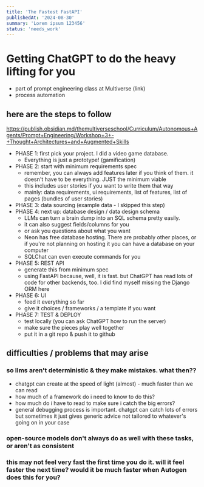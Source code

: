 ```yaml
---
title: 'The Fastest FastAPI'
publishedAt: '2024-08-30'
summary: 'Lorem ipsum 123456'
status: 'needs_work'
---
```


# Getting ChatGPT to do the heavy lifting for you

- part of prompt engineering class at Multiverse (link)
- process automation


## here are the steps to follow

https://publish.obsidian.md/themultiverseschool/Curriculum/Autonomous+Agents/Prompt+Engineering/Workshop+3+-+Thought+Architectures+and+Augmented+Skills

- PHASE 1: first pick your project. I did a video game database.
    - Everything is just a prototype! (gamification)
- PHASE 2: start with minimum requirements spec
    - remember, you can always add features later if you think of them. it doesn't have to be everything. JUST the minimum viable
    - this includes user stories if you want to write them that way
    - mainly: data requirements, ui requirements, list of features, list of pages (bundles of user stories)
- PHASE 3: data sourcing (example data - I skipped this step)
- PHASE 4: next up: database design / data design schema
    - LLMs can turn a brain dump into an SQL schema pretty easily.
    - it can also suggest fields/columns for you
    - or ask you questions about what you want
    - Neon has free database hosting. There are probably other places, or if you're not planning on hosting it you can have a database on your computer
    - SQLChat can even execute commands for you
- PHASE 5: REST API
    - generate this from minimum spec
    - using FastAPI because, well, it is fast. but ChatGPT has read lots of code for other backends, too. I did find myself missing the Django ORM here
- PHASE 6: UI
    - feed it everything so far
    - give it choices / frameworks / a template if you want
- PHASE 7: TEST & DEPLOY
    - test locally (you can ask ChatGPT how to run the server)
    - make sure the pieces play well together
    - put it in a git repo & push it to github


## difficulties / problems that may arise

### so llms aren't deterministic & they make mistakes. what then??

- chatgpt can create at the speed of light (almost) - much faster than we can read
- how much of a framework do i need to know to do this?
- how much do i have to read to make sure i catch the big errors?
- general debugging process is important. chatgpt can catch lots of errors but sometimes it just gives generic advice not tailored to whatever's going on in your case

### open-source models don't always do as well with these tasks, or aren't as consistent

### this may not feel very fast the first time you do it. will it feel faster the next time? would it be much faster when Autogen does this for you?
